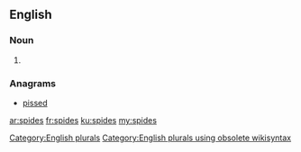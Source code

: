 {{also|spīdes|spīdēs}}
==English==

===Noun===
{{head|en}}

# {{plural of|spide}}

===Anagrams===
* [[pissed#English|pissed]]

[[Category:English plurals]][[Category:English plurals using obsolete wikisyntax]]

[[ar:spides]]
[[fr:spides]]
[[ku:spides]]
[[my:spides]]